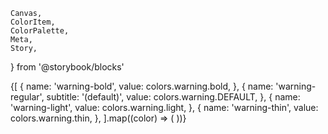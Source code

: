     Canvas,
    ColorItem,
    ColorPalette,
    Meta,
    Story,
} from '@storybook/blocks'


<Meta title="Foundation/Colors/Warning" />

<ColorPalette>
    {[
        {
            name: 'warning-bold',
            value: colors.warning.bold,
        },
        {
            name: 'warning-regular',
            subtitle: '(default)',
            value: colors.warning.DEFAULT,
        },
        {
            name: 'warning-light',
            value: colors.warning.light,
        },
        {
            name: 'warning-thin',
            value: colors.warning.thin,
        },
    ].map((color) => (
        <ColorItem
            key={color.title}
            subtitle={color?.subtitle}
            title={color.name}
            colors={{ [color.name]: color.value }}
        />
    ))}
</ColorPalette>
